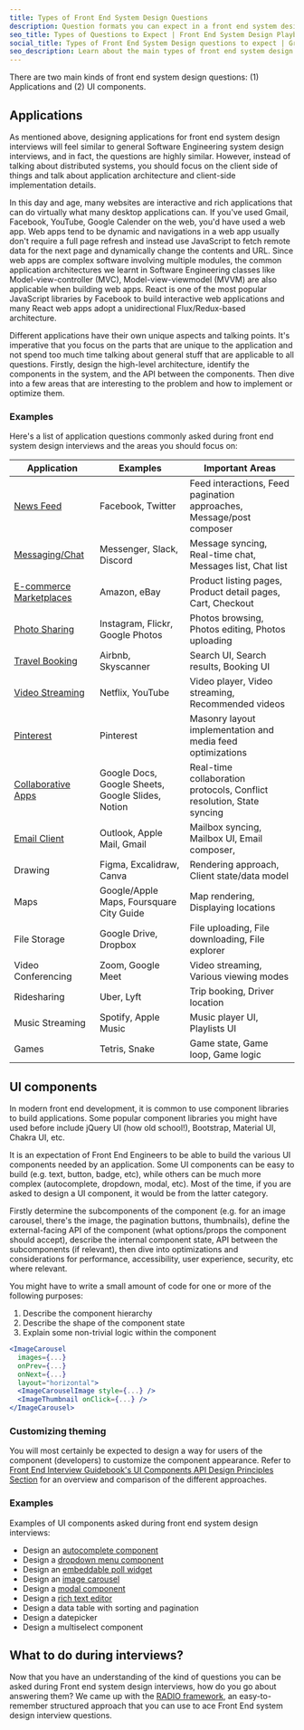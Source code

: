 ```yaml
---
title: Types of Front End System Design Questions
description: Question formats you can expect in a front end system design interview.
seo_title: Types of Questions to Expect | Front End System Design Playbook
social_title: Types of Front End System Design questions to expect | GreatFrontEnd
seo_description: Learn about the main types of front end system design interview questions that can be asked.
---
```


There are two main kinds of front end system design questions: (1) Applications and (2) UI components.

## Applications

As mentioned above, designing applications for front end system design interviews will feel similar to general Software Engineering system design interviews, and in fact, the questions are highly similar. However, instead of talking about distributed systems, you should focus on the client side of things and talk about application architecture and client-side implementation details.

In this day and age, many websites are interactive and rich applications that can do virtually what many desktop applications can. If you've used Gmail, Facebook, YouTube, Google Calender on the web, you'd have used a web app. Web apps tend to be dynamic and navigations in a web app usually don't require a full page refresh and instead use JavaScript to fetch remote data for the next page and dynamically change the contents and URL. Since web apps are complex software involving multiple modules, the common application architectures we learnt in Software Engineering classes like Model-view-controller (MVC), Model-view-viewmodel (MVVM) are also applicable when building web apps. React is one of the most popular JavaScript libraries by Facebook to build interactive web applications and many React web apps adopt a unidirectional Flux/Redux-based architecture.

Different applications have their own unique aspects and talking points. It's imperative that you focus on the parts that are unique to the application and not spend too much time talking about general stuff that are applicable to all questions. Firstly, design the high-level architecture, identify the components in the system, and the API between the components. Then dive into a few areas that are interesting to the problem and how to implement or optimize them.

### Examples

Here's a list of application questions commonly asked during front end system design interviews and the areas you should focus on:

| Application | Examples | Important Areas |
| --- | --- | --- |
| [News Feed](/questions/system-design/news-feed-facebook) | Facebook, Twitter | Feed interactions, Feed pagination approaches, Message/post composer |
| [Messaging/Chat](/questions/system-design/chat-application-messenger) | Messenger, Slack, Discord | Message syncing, Real-time chat, Messages list, Chat list |
| [E-commerce Marketplaces](/questions/system-design/e-commerce-amazon) | Amazon, eBay | Product listing pages, Product detail pages, Cart, Checkout |
| [Photo Sharing](/questions/system-design/photo-sharing-instagram) | Instagram, Flickr, Google Photos | Photos browsing, Photos editing, Photos uploading |
| [Travel Booking](/questions/system-design/travel-booking-airbnb) | Airbnb, Skyscanner | Search UI, Search results, Booking UI |
| [Video Streaming](/questions/system-design/video-streaming-netflix) | Netflix, YouTube | Video player, Video streaming, Recommended videos |
| [Pinterest](/questions/system-design/pinterest) | Pinterest | Masonry layout implementation and media feed optimizations |
| [Collaborative Apps](/questions/system-design/collaborative-editor-google-docs) | Google Docs, Google Sheets, Google Slides, Notion | Real-time collaboration protocols, Conflict resolution, State syncing |
| [Email Client](/questions/system-design/email-client-outlook) | Outlook, Apple Mail, Gmail | Mailbox syncing, Mailbox UI, Email composer, |
| Drawing | Figma, Excalidraw, Canva | Rendering approach, Client state/data model |
| Maps | Google/Apple Maps, Foursquare City Guide | Map rendering, Displaying locations |
| File Storage | Google Drive, Dropbox | File uploading, File downloading, File explorer |
| Video Conferencing | Zoom, Google Meet | Video streaming, Various viewing modes |
| Ridesharing | Uber, Lyft | Trip booking, Driver location |
| Music Streaming | Spotify, Apple Music | Music player UI, Playlists UI |
| Games | Tetris, Snake | Game state, Game loop, Game logic |

## UI components

In modern front end development, it is common to use component libraries to build applications. Some popular component libraries you might have used before include jQuery UI (how old school!), Bootstrap, Material UI, Chakra UI, etc.

It is an expectation of Front End Engineers to be able to build the various UI components needed by an application. Some UI components can be easy to build (e.g. text, button, badge, etc), while others can be much more complex (autocomplete, dropdown, modal, etc). Most of the time, if you are asked to design a UI component, it would be from the latter category.

Firstly determine the subcomponents of the component (e.g. for an image carousel, there's the image, the pagination buttons, thumbnails), define the external-facing API of the component (what options/props the component should accept), describe the internal component state, API between the subcomponents (if relevant), then dive into optimizations and considerations for performance, accessibility, user experience, security, etc where relevant.

You might have to write a small amount of code for one or more of the following purposes:

1. Describe the component hierarchy
1. Describe the shape of the component state
1. Explain some non-trivial logic within the component

```jsx
<ImageCarousel
  images={...}
  onPrev={...}
  onNext={...}
  layout="horizontal">
  <ImageCarouselImage style={...} />
  <ImageThumbnail onClick={...} />
</ImageCarousel>
```

### Customizing theming

You will most certainly be expected to design a way for users of the component (developers) to customize the component appearance. Refer to [Front End Interview Guidebook's UI Components API Design Principles Section](/front-end-interview-guidebook/user-interface-components-api-design-principles) for an overview and comparison of the different approaches.

### Examples

Examples of UI components asked during front end system design interviews:

- Design an [autocomplete component](/questions/system-design/autocomplete)
- Design a [dropdown menu component](/questions/system-design/dropdown-menu)
- Design an [embeddable poll widget](/questions/system-design/poll-widget)
- Design an [image carousel](/questions/system-design/image-carousel)
- Design a [modal component](/questions/system-design/modal-dialog)
- Design a [rich text editor](/questions/system-design/rich-text-editor)
- Design a data table with sorting and pagination
- Design a datepicker
- Design a multiselect component

## What to do during interviews?

Now that you have an understanding of the kind of questions you can be asked during Front end system design interviews, how do you go about answering them? We came up with the [RADIO framework](/system-design/framework), an easy-to-remember structured approach that you can use to ace Front End system design interview questions.
